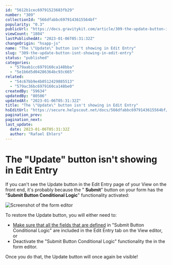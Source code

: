 ```yaml
---
id: "5612b1cec69791523683fb29"
number: "309"
collectionId: "566dfabbc6979143615564bf"
popularity: "0.3"
publicUrl: "https://docs.gravitykit.com/article/309-the-update-button-isnt-showing-in-edit-entry"
viewCount: "1804"
lastPublishedAt: "2023-01-06T05:31:32Z"
changeOrigin: "hsapp-js"
name: "The \"Update\" button isn't showing in Edit Entry"
slug: "309-the-update-button-isnt-showing-in-edit-entry"
status: "published"
categories: 
  - "579aab1cc6979160ca148bba"
  - "5e1b6d5d04286364bc93c665"
related: 
  - "54c67bb9e4b0512429885513"
  - "579ac36bc6979160ca148be0"
createdBy: "59634"
updatedBy: "80506"
updatedAt: "2023-01-06T05:31:32Z"
title: "The \"Update\" button isn't showing in Edit Entry"
hsEditUrl: "https://secure.helpscout.net/docs/566dfabbc6979143615564bf/article/5612b1cec69791523683fb29"
pagination_prev: 
pagination_next: 
last_update:
  date: 2023-01-06T05:31:32Z
  author: "Rafael Ehlers"
---
```


# The "Update" button isn't showing in Edit Entry

If you can't see the Update button in the Edit Entry page of your View on the front end, it's probably because the " **Submit**" button on your form has the "**Submit Button Conditional Logic**" functionality activated:

![Screenshot of the form editor](https://s3.amazonaws.com/helpscout.net/docs/assets/54c58489e4b051242988532c/images/63b7b17ad0b6de7e3be2a73a/file-u1fq38EMyx.png)

To restore the Update button, you will either need to:

- [Make sure that all the fields that are defined](https://docs.gravitykit.com/article/367-conditional-logic-on-the-edit-entry-page) in "Submit Button Conditional Logic" are included in the Edit Entry tab on the View editor, or
- Deactivate the "Submit Button Conditional Logic" functionality the in the form editor.

Once you do that, the Update button will once again be visible!